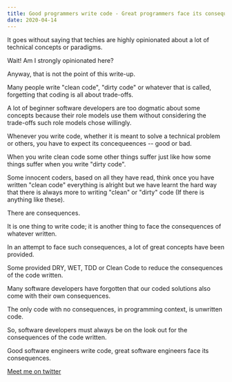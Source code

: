 ```yaml
---
title: Good programmers write code - Great programmers face its consequences
date: 2020-04-14
---
```



It goes without saying that techies are highly opinionated about a lot of technical concepts or paradigms.


Wait! Am I strongly opinionated here?


Anyway, that is not the point of this write-up. 



Many people write "clean code",  "dirty code" or whatever that is called, forgetting that coding is all about trade-offs.


A lot of beginner software developers are too dogmatic about some concepts because their role models use them without considering the trade-offs such role models chose willingly.


Whenever you write code, whether it is meant to solve a technical problem or others, you have to expect its concequeences -- good or bad.

When you write clean code some other things suffer just like how some things suffer when you write "dirty code".


Some innocent coders, based on all they have read, think once you have written "clean code" everything is alright but we have learnt the hard way that there is always more to writing "clean" or "dirty" code (If there is anything like these).


There are consequences.


It is one thing to write code; it is another thing to face the consequences of whatever written.


In an attempt to face such consequences, a lot of great concepts have been provided.


Some provided DRY, WET, TDD or Clean Code to reduce the  consequences of the code written.


Many software developers have forgotten that our coded solutions also come with their own consequences.


The only code with no consequences, in programming context, is unwritten code.


So, software developers must always be on the look out for the consequences of the code written.


Good software engineers write code, great software engineers face its consequences.


[Meet me on twitter](www.twitter.com/codingnninja)
